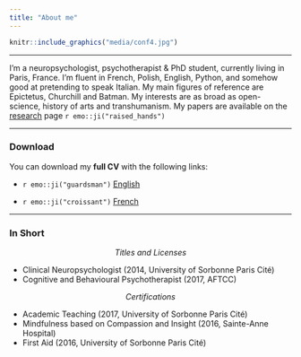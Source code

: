 ```yaml
---
title: "About me"
---
```



<!-- <style> -->
<!-- .image{float: left;} -->
<!-- </style> -->

<!-- <div style="float:right"> -->
<!-- <img src="media/cambodia.JPG" style="width: 50%; height: 50%"/> -->
<!-- </div> -->


```r
knitr::include_graphics("media/conf4.jpg")
```

---------


I'm a neuropsychologist, psychotherapist & PhD student, currently living in Paris, France. I'm fluent in French, Polish, English, Python, and somehow good at pretending to speak Italian. My main figures of reference are Epictetus, Churchill and Batman. My interests are as broad as open-science, history of arts and transhumanism. My papers are available on the [research](https://dominiquemakowski.github.io/research.html) page `r emo::ji("raised_hands")`

---------

### Download

You can download my **full CV** with the following links:

- `r emo::ji("guardsman")` <a target="_blank" href="DominiqueMakowski_CV.pdf#" class="download" title="English">English</a>

- `r emo::ji("croissant")` <a target="_blank" href="DominiqueMakowski_CV_fr.pdf#" class="download" title="French">French</a>

---------



### In Short

<p align="center">*Titles and Licenses*</p>



- Clinical Neuropsychologist (2014, University of Sorbonne Paris Cité)
- Cognitive and Behavioural Psychotherapist (2017, AFTCC)

<p align="center">*Certifications*</p>


- Academic Teaching (2017, University of Sorbonne Paris Cité)
- Mindfulness based on Compassion and Insight (2016, Sainte-Anne Hospital)
- First Aid (2016, University of Sorbonne Paris Cité)


